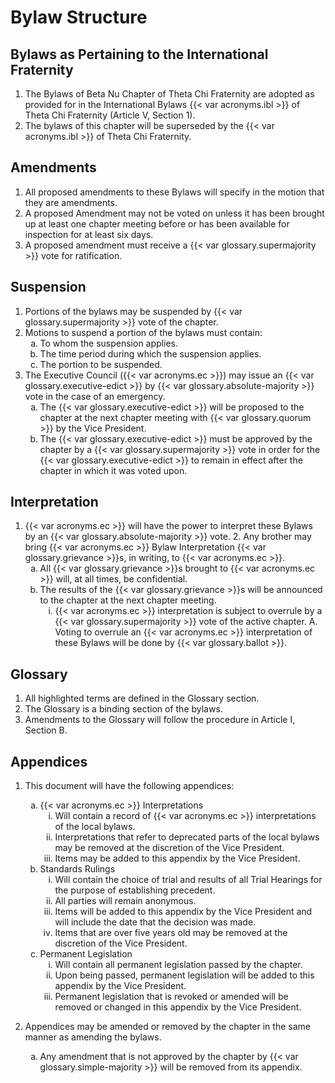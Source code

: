 # Bylaw Structure

## Bylaws as Pertaining to the International Fraternity 

1. The Bylaws of Beta Nu Chapter of Theta Chi Fraternity are adopted as provided for in the International Bylaws {{< var acronyms.ibl >}} of Theta Chi Fraternity (Article V, Section 1).
1. The bylaws of this chapter will be superseded by the {{< var acronyms.ibl >}} of Theta Chi Fraternity.

## Amendments

1. All proposed amendments to these Bylaws will specify in the motion that they are amendments.
1. A proposed Amendment may not be voted on unless it has been brought up at least one chapter meeting before or has been available for inspection for at least six days. 
1. A proposed amendment must receive a {{< var glossary.supermajority >}} vote for ratification.

## Suspension

1. Portions of the bylaws may be suspended by {{< var glossary.supermajority >}} vote of the chapter.
1. Motions to suspend a portion of the bylaws must contain:
   a. To whom the suspension applies.
   a. The time period during which the suspension applies.
   a. The portion to be suspended.
1. The Executive Council ({{< var acronyms.ec >}}) may issue an {{< var glossary.executive-edict >}} by {{< var glossary.absolute-majority >}} vote in the case of an emergency.
   a. The {{< var glossary.executive-edict >}} will be proposed to the chapter at the next chapter meeting with {{< var glossary.quorum >}} by the Vice President.
   a. The {{< var glossary.executive-edict >}} must be approved by the chapter by a {{< var glossary.supermajority >}} vote in order for the {{< var glossary.executive-edict >}} to remain in effect after the chapter in which it was voted upon.

## Interpretation

1. {{< var acronyms.ec >}} will have the power to interpret these Bylaws by an {{< var glossary.absolute-majority >}} vote. 2. Any brother may bring {{< var acronyms.ec >}} Bylaw Interpretation {{< var glossary.grievance >}}s, in writing, to {{< var acronyms.ec >}}.
   a. All {{< var glossary.grievance >}}s brought to {{< var acronyms.ec >}} will, at all times, be confidential.
   a. The results of the {{< var glossary.grievance >}}s will be announced to the chapter at the next chapter meeting.
      i. {{< var acronyms.ec >}} interpretation is subject to overrule by a {{< var glossary.supermajority >}} vote of the active chapter. A. Voting to overrule an {{< var acronyms.ec >}} interpretation of these Bylaws will be done by {{< var glossary.ballot >}}.

## Glossary

1. All highlighted terms are defined in the Glossary section.
1. The Glossary is a binding section of the bylaws.
1. Amendments to the Glossary will follow the procedure in Article I, Section B.

## Appendices

1. This document will have the following appendices:

   a. {{< var acronyms.ec >}} Interpretations
      i. Will contain a record of {{< var acronyms.ec >}} interpretations of the local bylaws.
      i. Interpretations that refer to deprecated parts of the local bylaws may be removed at the discretion of the Vice President.
      i. Items may be added to this appendix by the Vice President.

   a. Standards Rulings
      i. Will contain the choice of trial and results of all Trial Hearings for the purpose of establishing precedent.
      i. All parties will remain anonymous.
      i. Items will be added to this appendix by the Vice President and will include the date that the decision was made.
      i. Items that are over five years old may be removed at the discretion of the Vice President.

   a. Permanent Legislation
      i. Will contain all permanent legislation passed by the chapter.
      i. Upon being passed, permanent legislation will be added to this appendix by the Vice President.
      i. Permanent legislation that is revoked or amended will be removed or changed in this appendix by the Vice President.

1. Appendices may be amended or removed by the chapter in the same manner as amending the bylaws.
   a. Any amendment that is not approved by the chapter by {{< var glossary.simple-majority >}} will be removed from its appendix.
